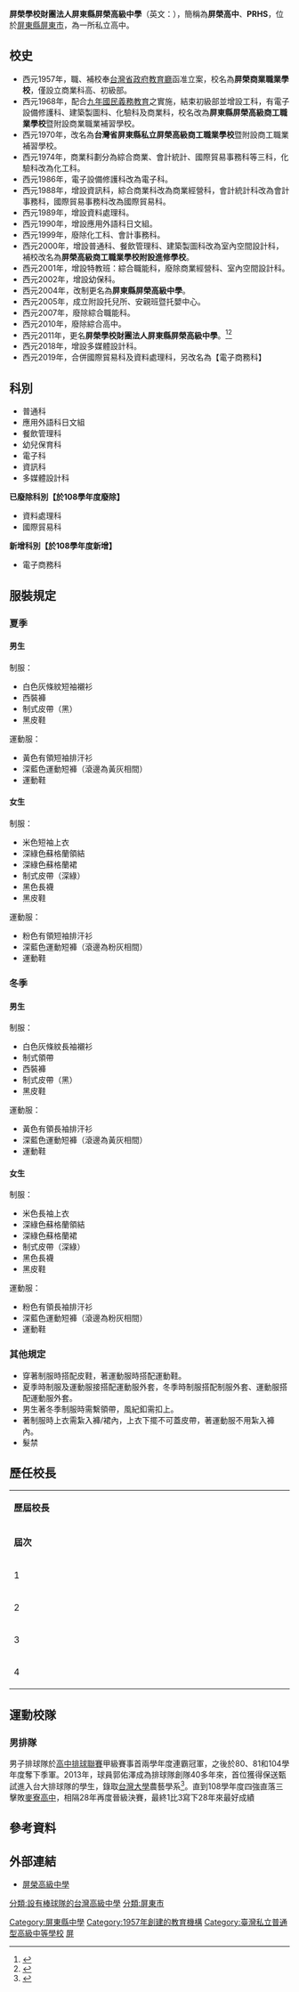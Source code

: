 {{Refimprove|time=2022-04-05T03:50:29+00:00}}
{{Original research|time=2022-04-05T03:35:05+00:00}}
{{Infobox School
|name =屏榮學校財團法人屏東縣屏榮高級中學
|native_name =Pingtung County Ping Rong High School 
|nickname = 屏榮、屏榮高中、PRHS
|image =[[File:Ping_Rong_senior_high_school.JPG|File:Ping Rong senior high school.JPG]]
|motto          = 誠·正·勤·樸
|established    =1957年11月25日
|type           =私立高中
|legal_person   =屏榮學校財團法人
|principal      =徐福祥
|address        =民學路100號
|city           =[[屏東縣|屏東縣]][[屏東市|屏東市]]
|country        ={{ROC-TW}}
|postcode       = 90052
|website        =[https://www.prhs.ptc.edu.tw/ 屏東縣屏榮高級中學 PRHS – Pingtung County Ping Rong High School]
|number         =+886-8-722-3409
|fax            =+886-8-723-8142
}}
'''屏榮學校財團法人屏東縣屏榮高級中學'''（英文：{{lang|en|Pingtung County Ping Rong High School}}），簡稱為'''屏榮高中'''、'''PRHS'''，位於[[屏東縣|屏東縣]][[屏東市|屏東市]]，為一所私立高中。

== 校史 ==
*西元1957年，職、補校奉[[台灣省政府教育廳|台灣省政府教育廳]]函准立案，校名為'''屏榮商業職業學校'''，僅設立商業科高、初級部。 
*西元1968年，配合[[九年國民義務教育|九年國民義務教育]]之實施，結束初級部並增設工科，有電子設備修護科、建築製圖科、化驗科及商業科，校名改為'''屏東縣屏榮高級商工職業學校'''暨附設商業職業補習學校。
*西元1970年，改名為'''台灣省屏東縣私立屏榮高級商工職業學校'''暨附設商工職業補習學校。
*西元1974年，商業科劃分為綜合商業、會計統計、國際貿易事務科等三科，化驗科改為化工科。
*西元1986年，電子設備修護科改為電子科。
*西元1988年，增設資訊科，綜合商業科改為商業經營科，會計統計科改為會計事務科，國際貿易事務科改為國際貿易科。
*西元1989年，增設資料處理科。
*西元1990年，增設應用外語科日文組。
*西元1999年，廢除化工科、會計事務科。
*西元2000年，增設普通科、餐飲管理科、建築製圖科改為室內空間設計科，補校改名為'''屏榮高級商工職業學校附設進修學校'''。 
*西元2001年，增設特教班：綜合職能科，廢除商業經營科、室內空間設計科。 
*西元2002年，增設幼保科。 
*西元2004年，改制更名為'''屏東縣屏榮高級中學'''。 
*西元2005年，成立附設托兒所、安親班暨托嬰中心。 
*西元2007年，廢除綜合職能科。
*西元2010年，廢除綜合高中。
*西元2011年，更名'''屏榮學校財團法人屏東縣屏榮高級中學'''。<ref>{{Cite web |url=http://www.k12ea.gov.tw/ap/school_view.aspx?id=131307--01&ctycod=13&type=3 |title=高級中等學校 - 教育部國民及學前教育署 |access-date=2015-12-07 |archive-url=https://web.archive.org/web/20160304202609/http://www.k12ea.gov.tw/ap/school_view.aspx?id=131307--01&ctycod=13&type=3 |archive-date=2016-03-04 |dead-url=yes }}</ref><ref>{{Cite web |url=http://www.prhs.ptc.edu.tw/releaseRedirect.do?unitID=183&pageID=3038 |title=屏榮高級中學-認識屏榮 |accessdate=2016-01-07 |archive-date=2016-03-04 |archive-url=https://web.archive.org/web/20160304133210/http://www.prhs.ptc.edu.tw/releaseRedirect.do?unitID=183&pageID=3038 |dead-url=no }}</ref>
*西元2018年，增設多媒體設計科。
*西元2019年，合併國際貿易科及資料處理科，另改名為【電子商務科】

==科別==
*普通科
*應用外語科日文組
*餐飲管理科
*幼兒保育科
*電子科
*資訊科
*多媒體設計科
'''已廢除科別【於108學年度廢除】'''
*資料處理科
*國際貿易科
'''新增科別【於108學年度新增】'''
*電子商務科

== 服裝規定 ==
=== 夏季 ===
==== 男生 ====
制服：
* 白色灰條紋短袖襯衫
* 西裝褲
* 制式皮帶（黑）
* 黑皮鞋

運動服：
* 黃色有領短袖排汗衫
* 深藍色運動短褲（滾邊為黃灰相間）
* 運動鞋

==== 女生 ====
制服：
* 米色短袖上衣
* 深綠色蘇格蘭領結
* 深綠色蘇格蘭裙
* 制式皮帶（深綠）
* 黑色長襪
* 黑皮鞋

運動服：
* 粉色有領短袖排汗衫
* 深藍色運動短褲（滾邊為粉灰相間）
* 運動鞋

=== 冬季 ===
==== 男生 ====
制服：
* 白色灰條紋長袖襯衫
* 制式領帶
* 西裝褲
* 制式皮帶（黑）
* 黑皮鞋

運動服：
* 黃色有領長袖排汗衫
* 深藍色運動短褲（滾邊為黃灰相間）
* 運動鞋

==== 女生 ====
制服：
* 米色長袖上衣
* 深綠色蘇格蘭領結
* 深綠色蘇格蘭裙
* 制式皮帶（深綠）
* 黑色長襪
* 黑皮鞋

運動服：
* 粉色有領長袖排汗衫
* 深藍色運動短褲（滾邊為粉灰相間）
* 運動鞋

=== 其他規定 ===
* 穿著制服時搭配皮鞋，著運動服時搭配運動鞋。
* 夏季時制服及運動服接搭配運動服外套，冬季時制服搭配制服外套、運動服搭配運動服外套。
* 男生著冬季制服時需繫領帶，風紀釦需扣上。
* 著制服時上衣需紮入褲/裙內，上衣下擺不可蓋皮帶，著運動服不用紮入褲內。
* 髮禁

== 歷任校長 ==
{|class="wikitable" width="50%" style="font-size:80%;"
|- style="background:#C0C0C0; color:black" align=center
|style="width:10%" colspan="7"|'''歷屆校長'''
|- style="background:#DCDCDC; color:black" align=center
|style="width:5%"|'''屆次'''
|style="width:5%"|'''姓名'''
|style="width:20%"|'''在職期間'''
|style="width:10%"|'''在職期間合計'''
|style="width:10%"|'''異動原因'''
|-align=left
|1||蔡江來||民國46年9月至民國75年6月||28年10月||病逝
|-align=left
|2||陳銘欽||民國75年6月至民國76年8月||1年2月||代理屆期
|-align=left
|3||蔡文賢||民國76年8月至民國103年7月||27年||退休
|-align=left
|4||徐福祥||民國103年7月至-||-||-
|}

==運動校隊==
===男排隊===
男子排球隊於[[高中排球聯賽|高中排球聯賽]]甲級賽事首兩學年度連霸冠軍，之後於80、81和104學年度奪下季軍。2013年，球員郭佑澤成為排球隊創隊40多年來，首位獲得保送甄試進入台大排球隊的學生，錄取[[台灣大學|台灣大學]]農藝學系<ref>{{cite news|author=|url=https://www.chinatimes.com/newspapers/20130625000778-260107?chdtv |title=屏榮郭佑澤 保送台大|publisher=|date=2013-06-25}}</ref>。直到108學年度四強直落三擊敗[[麥寮高中|麥寮高中]]，相隔28年再度晉級決賽，最終1比3寫下28年來最好成績

== 參考資料 ==
{{reflist}}

== 外部連結 ==
*[http://www.prhs.ptc.edu.tw/releaseRedirect.do?unitID=183&pageID=3037 屏榮高級中學] {{Wayback|url=http://www.prhs.ptc.edu.tw/releaseRedirect.do?unitID=183&pageID=3037 |date=20180414045956 }}
{{屏東縣高級中等學校}}

[[Category:屏東縣中學|Category:屏東縣中學]]
[[Category:1957年創建的教育機構|Category:1957年創建的教育機構]]
[[Category:臺灣私立普通型高級中等學校|Category:臺灣私立普通型高級中等學校]]
[[Category:臺灣原住民重點學校|屏]]
[[分類:設有棒球隊的台灣高級中學|分類:設有棒球隊的台灣高級中學]]
[[分類:屏東市|分類:屏東市]]